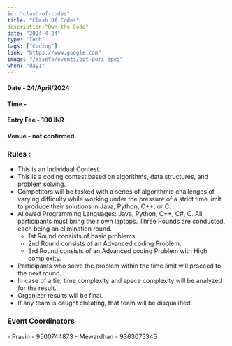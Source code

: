 ```yaml
---
id: "clash-of-codes"
title: "Clash Of Codes"
description:"Own the Code"
date: "2024-4-24"
type: "Tech" 
tags: ["Coding"]
link: "https://www.google.com"
image: "/assets/events/pot-puri.jpeg"
when: "day1"
---
```


<h4>Date - 24/April/2024</h4>
<h4>Time - </h4>
<h4>Entry Fee - 100 INR </h4>
<h4>Venue - not confirmed</h4>
<h3>Rules :</h3>

- This is an Individual Contest.
- This is a coding contest based on algorithms, data structures, and problem solving.
- Competitors will be tasked with a series of algorithmic challenges of varying difficulty while working under the pressure of a strict time limit to produce their solutions in Java, Python, C++, or C.
- Allowed Programming Languages: Java, Python, C++, C#, C.
All participants must bring their own laptops.
Three Rounds are conducted, each being an elimination round.
  - 1st Round consists of basic problems.
  - 2nd Round consists of an Advanced coding Problem.
  - 3rd Round consists of an Advanced coding Problem with High complexity.
- Participants who solve the problem within the time limit will proceed to the next round.
- In case of a tie, time complexity and space complexity will be analyzed for the result.
- Organizer results will be final.
- If any team is caught cheating, that team will be disqualified.


<h3>Event Coordinators</h3>
- Pravin - 9500744873  
- Mewardhan - 9363075345